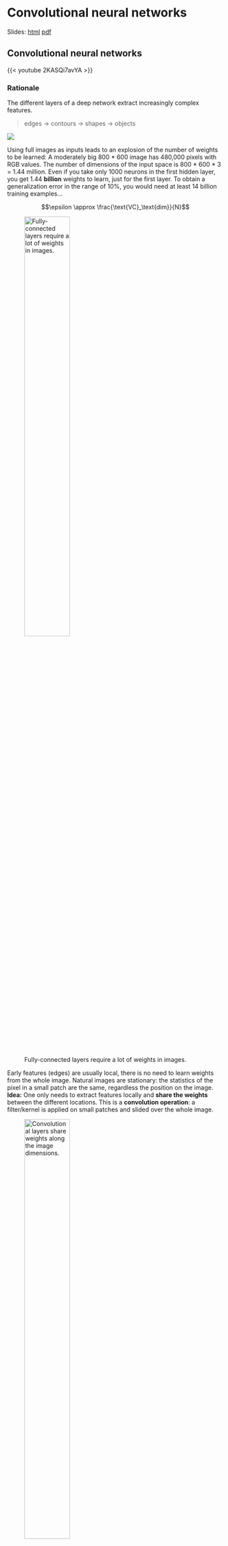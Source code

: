 # Convolutional neural networks

Slides: [html](../slides/4.1-CNN.html){target="_blank"} [pdf](../slides/pdf/4.1-CNN.pdf){target="_blank"}

## Convolutional neural networks

{{< youtube  2KASQi7avYA >}}


### Rationale

The different layers of a deep network extract increasingly complex features.

> edges $\rightarrow$ contours $\rightarrow$ shapes $\rightarrow$ objects

![](../slides/img/deeplearning.png)

Using full images as inputs leads to an explosion of the number of weights to be learned: A moderately big 800 * 600 image has 480,000 pixels with RGB values. The number of dimensions of the input space is 800 * 600 * 3 = 1.44 million. Even if you take only 1000 neurons in the first hidden layer, you get 1.44 **billion** weights to learn, just for the first layer. To obtain a generalization error in the range of 10%, you would need at least 14 billion training examples...

$$\epsilon \approx \frac{\text{VC}_\text{dim}}{N}$$

![Fully-connected layers require a lot of weights in images.](../slides/img/fullyconnected.png){width=50%}

Early features (edges) are usually local, there is no need to learn weights from the whole image. Natural images are stationary: the statistics of the pixel in a small patch are the same, regardless the position on the image. **Idea:** One only needs to extract features locally and **share the weights** between the different locations. This is a **convolution operation**: a filter/kernel is applied on small patches and slided over the whole image.

![Convolutional layers share weights along the image dimensions.](../slides/img/convolutional.png){width=50%}


### The convolutional layer

![Principle of a convolution. Source: <https://towardsdatascience.com/a-comprehensive-guide-to-convolutional-neural-networks-the-eli5-way-3bd2b1164a53>](../slides/img/convolution-anim2.gif){width=100%}

In a **convolutional layer**, $d$ filters are defined with very small sizes (3x3, 5x5...). Each filter is convoluted over the input image (or the previous layer) to create a **feature map**. The set of $d$ feature maps becomes a new 3D structure: a **tensor**.

$$\mathbf{h}_k = W_k \ast \mathbf{h}_{k-1} + \mathbf{b}_k$$

![Convolutional layer. Source: <http://cs231n.github.io/convolutional-networks/>](../slides/img/depthcol.jpeg){width=50%}

If the input image is 32x32x3, the resulting tensor will be 32x32xd. The convolutional layer has only very few parameters: each feature map has 3x3x3 values in the filter plus a bias, i.e. 28 parameters. As in image processing, a padding method must be chosen (what to do when a pixel is outside the image).


![Convolution with stride 1. Source: <https://github.com/vdumoulin/conv_arithmetic>](../slides/img/same_padding_no_strides.gif){width=50%}


### Max-pooling layer

The number of elements in a convolutional layer is still too high. We need to reduce the spatial dimension of a convolutional layer by **downsampling** it. For each feature, a **max-pooling** layer takes the maximum value of a feature for each subregion of the image (generally 2x2).Mean-pooling layers are also possible, but they are not used anymore. Pooling allows translation invariance: the same input pattern will be detected whatever its position in the input image.

![Pooling layer. Source: <http://cs231n.github.io/convolutional-networks/>](../slides/img/pooling.jpg){width=50%}

![Pooling layer. Source: <http://cs231n.github.io/convolutional-networks/>](../slides/img/maxpooling.png){width=50%}

### Convolution with strides

Convolution with strides [@Springenberg2015] is an alternative to max-pooling layers. The convolution simply "jumps" one pixel when sliding over the image (stride 2). This results in a smaller feature map, using much less operations than a convolution with stride 1 followed by max-pooling, for the same performance.
They are particularly useful for generative models (VAE, GAN, etc).

![Convolution with stride 2. Source: <https://github.com/vdumoulin/conv_arithmetic>](../slides/img/padding_strides.gif){width=50%}


### Dilated convolutions

A **dilated convolution** is a convolution with holes (à trous). The filter has a bigger spatial extent than its number of values.

![Convolution à trous. Source: <https://github.com/vdumoulin/conv_arithmetic>](../slides/img/dilation.gif){width=50%}

### Backpropagation through a convolutional layer

But how can we do backpropagation through a convolutional layer?

![Forward convolution. Source: <https://medium.com/@mayank.utexas/backpropagation-for-convolution-with-strides-8137e4fc2710>](../slides/img/convolutional-forward.gif){width=100%}

In the example above, the four neurons of the feature map will receive a gradient from the upper layers. How can we use it to learn the filter values and pass the gradient to the lower layers?

The answer is simply by convolving the output gradients with the flipped filter!

![Backward convolution. Source: <https://medium.com/@mayank.utexas/backpropagation-for-convolution-with-strides-8137e4fc2710>](../slides/img/convolutional-backward.gif){width=100%}

The filter just has to be flipped ($180^o$ symmetry) before the convolution.

![Flipping the filter. Source: <https://medium.com/@mayank.utexas/backpropagation-for-convolution-with-strides-8137e4fc2710>](../slides/img/convolution-flipped.png){width=100%}

The convolution operation is differentiable, so we can apply backpropagation and learn the filters.

$$\mathbf{h}_k = W_k \ast \mathbf{h}_{k-1} + \mathbf{b}_k$$

$$\frac{\partial \mathcal{L}(\theta)}{\partial \mathbf{h}_{k-1}} = W_k^F \ast \frac{\partial \mathcal{L}(\theta)}{\partial \mathbf{h}_{k}}$$


### Backpropagation through a max-pooling layer

We can also use backpropagation through a max-pooling layer. We need to remember which location was the winning location in order to backpropagate the gradient. A max-pooling layer has no parameter, we do not need to learn anything, just to pass the gradient backwards.

![Backpropagation through a max-pooling layer. Source: <https://mukulrathi.com/demystifying-deep-learning/conv-net-backpropagation-maths-intuition-derivation/>](../slides/img/max-pooling-backprop.png){width=60%}

### Convolutional Neural Networks


A **convolutional neural network** (CNN) is a cascade of convolution and pooling operations, extracting layer by layer increasingly  complex features. The spatial dimensions decrease after each pooling operation, but the number of extracted features increases after each convolution. One usually stops when the spatial dimensions are around 7x7. The last layers are fully connected (classical MLP). Training a CNN uses backpropagation all along: the convolution and pooling operations are differentiable.

![Convolutional Neural Network. [@LeCun1998].](../slides/img/lenet.png){width=100%}


::: {.callout-tip}
## Implementing a CNN in keras

Convolutional and max-pooling layers are regular objects in keras/tensorflow/pytorch/etc. You do not need to care about their implementation, they are designed to run fast on GPUs. You have to apply to the CNN all the usual tricks: optimizers, dropout, batch normalization, etc.


```python
model = Sequential()
model.add(Input(X_train.shape[1:]))

model.add(Conv2D(32, (3, 3), padding='same'))
model.add(Activation('relu'))
model.add(Conv2D(32, (3, 3)))
model.add(Activation('relu'))
model.add(MaxPooling2D(pool_size=(2, 2)))
model.add(Dropout(0.25))

model.add(Conv2D(64, (3, 3), padding='same'))
model.add(Activation('relu'))
model.add(Conv2D(64, (3, 3)))L
model.add(Activation('relu'))
model.add(MaxPooling2D(pool_size=(2, 2)))
model.add(Dropout(0.25))

model.add(Flatten())
model.add(Dense(512))
model.add(Activation('relu'))
model.add(Dropout(0.5))
model.add(Dense(num_classes))
model.add(Activation('softmax'))

opt = RMSprop(
    lr=0.0001,
    decay=1e-6
)

model.compile(
    loss='categorical_crossentropy',
    optimizer=opt,
    metrics=['accuracy']
)
```
:::

## Some famous convolutional networks

{{< youtube  pw-sFY3UqG4 >}}

### Neocognitron

The **Neocognitron** (Fukushima, 1980 [@Fukushima1980]) was actually the first CNN able to recognize handwritten digits. Training is not based on backpropagation, but a set of biologically realistic learning rules (Add-if-silent, margined WTA). Inspired by the human visual system.

![Neocognitron. [@Fukushima1980]. Source: <https://uplLoad.wikimedia.org/wikipedia/uk/4/42/Neocognitron.jpg>](../slides/img/Neocognitron.jpg){width=80%}


### LeNet

**LeNet** (1998, Yann LeCun at AT&T labs [@LeCun1998]) was one of the first CNN able to learn from raw data using backpropagation. It has two convolutional layers, two **mean**-pooling layers, two fully-connected layers and an output layer. It uses tanh as the activation function and works on CPU only. Used for handwriting recognition (for example ZIP codes).

![LeNet5. [@LeCun1998].](../slides/img/lenet.png){width=100%}

### AlexNet

**AlexNet** (2012, Toronto University [@Krizhevsky2012]) started the DL revolution by winning ImageNet 2012. I has a similar architecture to LeNet, but is trained on two GPUs using augmented data. It uses ReLU,  max-pooling, dropout, SGD with momentum, L2 regularization.

![Alexnet [@Krizhevsky2012].](../slides/img/alexnet.png){width=100%}


### VGG-16

**VGG-16** (2014, Visual Geometry Group, Oxford [@Simonyan2015]) placed second at ImageNet 2014. It went much deeper than AlexNet with 16 parameterized layers (a VGG-19 version is also available with 19 layers). Its main novelty is that two convolutions are made successively before the max-pooling, implicitly increasing the receptive field (2 consecutive 3x3 filters cover 5x5 pixels). Drawback: 140M parameters (mostly from the last convolutional layer to the first fully connected) quickly fill up the memory of the GPU.

![VGG-16 [@Simonyan2015].](../slides/img/vgg16.png){width=70%}


### GoogLeNet - Inception v1


**GoogLeNet** (2014, Google Brain [@Szegedy2015]) used Inception modules (Network-in-Network) to further complexify each stage It won ImageNet 2014 with 22 layers. Dropout, SGD with Nesterov momentum.

![GoogLeNet [@Szegedy2015].](../slides/img/googlenet-arch.jpg){width=100%}

Inside GoogleNet, each **Inception** module learns features at different resolutions using convolutions and max poolings of different sizes. 1x1 convolutions are **shared MLPS**: they transform a $(w, h, d_1)$ tensor into $(w, h, d_2)$ pixel per pixel. The resulting feature maps are concatenated along the feature dimension and passed to the next module.

![Inception module [@Szegedy2015].](../slides/img/inception.png){width=100%}

Three softmax layers predict the classes at different levels of the network. The combined loss is:

$$\mathcal{L}(\theta) = \mathbb{E}_\mathcal{D} [- \mathbf{t} \, \log \mathbf{y}_1 - \mathbf{t} \, \log \mathbf{y}_2 - \mathbf{t} \, \log \mathbf{y}_3]$$

Only the deeper softmax layer matters for the prediction. The additional losses improve convergence by fight vanishing gradients: the early layers get useful gradients from the lower softmax layers.

Several variants of GoogleNet have been later proposed: Inception v2, v3, InceptionResNet, Xception... Xception [@Chollet2017b] has currently the best top-1 accuracy on ImageNet: 126 layers, 22M parameters (88 MB). Pretrained weights are available in `keras`:

```python
tf.keras.applications.Xception(include_top=True, weights="imagenet")
```

![Inception v3 [@Chollet2017b]. Source: <https://cloud.google.com/tpu/docs/inception-v3-advanced>](../slides/img/inceptionv3.png){width=100%}

### ResNet

**ResNet** (2015, Microsoft [@He2015]) won ImageNet 2015. Instead of learning to transform an input directly with $\mathbf{h}_n = f_W(\mathbf{h}_{n-1})$, a **residual layer** learns to represent the residual between the output and the input:

$$
    \mathbf{h}_n = f_W(\mathbf{h}_{n-1}) + \mathbf{h}_{n-1}  \quad \rightarrow \quad f_W(\mathbf{h}_{n-1}) = \mathbf{h}_n - \mathbf{h}_{n-1}
$$

![Residual layer with skip connections  [@He2015].](../slides/img/resnetlayer.jpg){width=60%}

These **skip connections** allow the network to decide how deep it has to be. If the layer is not needed, the residual layer learns to output 0.

![ResNet  [@He2015].](../slides/img/resnet2.png){width=20%}

Skip connections help overcome the **vanishing gradients** problem, as the contribution of bypassed layers to the backpropagated gradient is 1.

$$\mathbf{h}_n = f_W(\mathbf{h}_{n-1}) + \mathbf{h}_{n-1}$$

$$\frac{\partial \mathbf{h}_n}{\partial \mathbf{h}_{n-1}} = \frac{\partial f_W(\mathbf{h}_{n-1})}{\partial \mathbf{h}_{n-1}} + 1$$

The norm of the gradient stays roughly around one, limiting vanishing. Skip connections even can bypass whole blocks of layers. ResNet can have many layers without vanishing gradients. The most popular variants are: 

* ResNet-50.
* ResNet-101.
* ResNet-152.

It was the first network to make an heavy use of **batch normalization**.

![Residual block  [@He2015].](../slides/img/resnet-block.png){width=40%}

### HighNets: Highway networks

**Highway networks** (IDSIA [@Srivastava2015]) are residual networks which also learn to balance inputs with feature extraction:

$$
    \mathbf{h}_n = T_{W'} \, f_W(h_{n-1}) + (1 -  T_{W'}) \, h_{n-1}
$$

The balance between the **primary** pathway and the **skip** pathway adapts to the task. It has been used up to 1000 layers and improved state-of-the-art accuracy on MNIST and CIFAR-10.

![Highway network  [@Srivastava2015].](../slides/img/highway.png){width=100%}


### DenseNets: Dense networks


**Dense networks** (Cornell University & Facebook AI [@Huang2018]) are residual networks that can learn **bypasses** between any layer of the network (up to 5). It has 100 layers altogether and improved state-of-the-art accuracy on five major benchmarks.

![Dense network  [@Huang2018].](../slides/img/densenetworks.png){width=100%}

### Model zoos

These famous models are described in their respective papers, you could reimplement them and train them on ImageNet. Fortunately, their code is often released on Github by the authors or reimplemented by others. Most frameworks maintain **model zoos** of the most popular networks. Some models also have **pretrained weights** available, mostly on ImageNet. Very useful for **transfer learning** (see later).

* Overview website:

<https://modelzoo.co>

* Caffe:

<https://github.com/BVLC/caffe/wiki/Model-Zoo>

* Tensorflow:

<https://github.com/tensorflow/models>

* Pytorch:

<https://pytorch.org/docs/stable/torchvision/models.html>

* Papers with code:

<https://paperswithcode.com/>


Several criteria have to be considered when choosing an architecture:

* Accuracy on ImageNet.
* Number of parameters (RAM consumption).
* Speed (flops).

![Speed-accuracy trade-off of state-of-the-art CNNs. Source: <https://dataconomy.com/2017/04/history-neural-networks>](../slides/img/deepnets-comparison.png){width=100%}

## Applications of CNN

{{< youtube  n7U9pywhQYM >}}

### Object recognition

**Object recognition** has become very easy thanks to CNNs. In object recognition, each image is associated to a label. With huge datasets like **ImageNet** (14 millions images), a CNN can learn to recognize 1000 classes of objects with a better accuracy than humans. Just get enough examples of an object and it can be recognized.


![Object recognition on ImageNet. Source [@Krizhevsky2012]. ](../slides/img/objrecog.png){width=70%}

### Facial recognition

Facebook used 4.4 million annotated faces from 4030 users to train **DeepFace** [@Taigman2014]. Accuracy of 97.35% for recognizing faces, on par with humans. Used now to recognize new faces from single examples (transfer learning, one-shot learning).

![DeepFace. Source [@Taigman2014]. ](../slides/img/deepface.png){width=100%}

### Pose estimation

**PoseNet** [@Kendall2016] is a Inception-based CNN able to predict 3D information from 2D images. It can be for example the calibration matrix of a camera, 3D coordinates of joints or facial features. There is a free tensorflow.js implementation that can be used in the browser.


![PoseNet [@Kendall2016]. Source:  <https://blog.tensorflow.org/2019/01/tensorflow-lite-now-faster-with-mobile.html>](../slides/img/posnet-face.gif){width=60%}

### Speech recognition

To perform speech recognition, one could treat speech signals like images: one direction is time, the other are frequencies (e.g. mel spectrum). A CNN can learn to associate phonemes to the corresponding signal. **DeepSpeech** [@Hannun2014] from Baidu is one of the state-of-the-art approaches. Convolutional networks can be used on any signals where early features are local. It uses additionally recurrent networks, which we will see later.

![DeepSpeech. Source [@Hannun2014]. ](../slides/img/deepspeech.png){width=60%}

### Sentiment analysis

It is also possible to apply convolutions on text. **Sentiment analysis** assigns a positive or negative judgment to sentences. Each word is represented by a vector of values (word2vec). The convolutional layer can slide over all over words to find out the sentiment of the sentence.

![Sentiment analysis. Source [@Kim2014]. ](../slides/img/sentimentanalysis.png){width=100%}


### Wavenet : text-to-speech synthesis

**Text-To-Speech** (TTS) is also possible using CNNs. Google Home relies on **Wavenet** [@Oord2016], a complex CNN using *dilated convolutions* to grasp long-term dependencies.

![Wavenet [@Oord2016].  Source: <https://deepmind.com/blog/wavenet-generative-model-raw-audio/>](../slides/img/wavenet.png){width=100%}

![Dilated convolutions in Wavenet [@Oord2016].  Source: <https://deepmind.com/blog/wavenet-generative-model-raw-audio/>](../slides/img/wavenet-dilated.gif){width=70%}


## Transfer learning

{{< youtube  12ohNYgDHvY >}}

**Myth:** ones needs at least one million labeled examples to use deep learning. This is true if you train the CNN **end-to-end** with randomly initialized weights. But there are alternatives:

1. **Unsupervised learning** (autoencoders) may help extract useful representations using only images.
2. **Transfer learning** allows to re-use weights obtained from a related task/domain.

![Transfer learning.  Source: <http://imatge-upc.github.io/telecombcn-2016-dlcv>](../slides/img/transferlearning2.jpg){width=70%}

Take a classical network (VGG-16, Inception, ResNet, etc.) trained on ImageNet (if your task is object recognition).

**Off-the-shelf**

* Cut the network before the last layer and use directly the high-level feature representation.

* Use a shallow classifier directly on these representations (not obligatorily NN).

![Off-the-shelf transfer learning.  Source: <http://imatge-upc.github.io/telecombcn-2016-dlcv>](../slides/img/transferlearning3.jpg){width=90%}

**Fine-tuning**

* Use the trained weights as initial weight values and re-train the network on your data (often only the last layers, the early ones are frozen).

![Fine-tuned transfer learning.  Source: <http://imatge-upc.github.io/telecombcn-2016-dlcv>](../slides/img/transferlearning4.jpg){width=50%}

::: {.callout-tip}
## Example of transfer learning

![](../slides/img/snowleopard.png)

Microsoft wanted a system to automatically detect **snow leopards** into the wild, but there were not enough labelled images to train a deep network **end-to-end**. They used a pretrained **ResNet50** as a feature extractor for a simple **logistic regression** classifier.

Source: <https://blogs.technet.microsoft.com/machinelearning/2017/06/27/saving-snow-leopards-with-deep-learning-and-computer-vision-on-spark/>
:::


::: {.callout-tip}
## Transfer learning in keras

Keras provides pre-trained CNNs that can be used as feature extractors:


```python
from tf.keras.applications.vgg16 import VGG16

# Download VGG without the FC layers
model = VGG16(include_top=False, 
              input_shape=(300, 300, 3))

# Freeze learning in VGG16
for layer in model.layers:
	layer.trainable = False

# Add a fresh MLP on top
flat1 = Flatten()(model.layers[-1].output)
class1 = Dense(1024, activation='relu')(flat1)
output = Dense(10, activation='softmax')(class1)

# New model
model = Model(
    inputs=model.inputs, outputs=output
)
```

See <https://keras.io/api/applications/> for the full list of pretrained networks.
:::


## Ensemble learning

{{< youtube  WVNqiUnHRPA >}}

Since 2016, only ensembles of existing networks win the competitions.

![Top networks on the ImageNet 2016 competition. Source <http://image-net.org/challenges/LSVRC/2016/results>](../slides/img/ensemble-scores.png){width=100%}

**Ensemble learning** is the process of combining multiple independent classifiers together, in order to obtain a better performance. As long the individual classifiers do not make mistakes for the same examples, a simple majority vote might be enough to get better approximations.

![Ensemble of pre-trained CNNs. Source <https://flyyufelix.github.io/2017/04/16/kaggle-nature-conservancy.html>](../slides/img/ensemble-example.png){width=100%}

Let's consider we have three **independent** binary classifiers, each with an accuracy of 70% (P = 0.7 of being correct). When using a majority vote, we get the following cases:

1. all three models are correct:

    P = 0.7 * 0.7 * 0.7 = 0.3492

2. two models are correct

    P = (0.7 * 0.7 * 0.3) + (0.7 * 0.3 * 0.7) + (0.3 * 0.7 * 0.7) = 0.4409

3. two models are wrong

    P = (0.3 * 0.3 * 0.7) + (0.3 * 0.7 * 0.3) + (0.7 * 0.3 * 0.3) = 0.189

4. all three models are wrong

    P = 0.3 * 0.3 * 0.3 = 0.027

The majority vote is correct with a probability of P = 0.3492 + 0.4409 = **0.78 !** The individual learners only have to be slightly better than chance, but they **must** be as independent as possible.

### Bagging

Bagging methods (bootstrap aggregation) trains multiple classifiers on randomly sampled subsets of the data.
A **random forest** is for example a bagging method for decision trees, where the data and features are sampled.. One can use majority vote, unweighted average, weighted average or even a meta-learner to form the final decision.

![Bagging. Source: <http://www.sciencedirect.com/science/article/pii/S0957417409008781>](../slides/img/bagging.jpg){width=100%}

### Boosting

Bagging algorithms aim to reduce the complexity of models that overfit the training data. **Boosting** is an approach to increase the complexity of models that suffer from high bias, that is, models that underfit the training data. Algorithms: Adaboost, XGBoost (gradient boosting)...

![Boosting. Source:  <https://www.analyticsvidhya.com/blog/2015/11/quick-introduction-boosting-algorithms-machine-learning/>](../slides/img/boosting.png){width=50%}

Boosting is not very useful with deep networks (overfitting), but there are some approaches like SelfieBoost (<https://arxiv.org/pdf/1411.3436.pdf>).


### Stacking

**Stacking** is an ensemble learning technique that combines multiple models via a meta-classifier. The meta-model is trained on the outputs of the basic models as features. Winning approach of ImageNet 2016 and 2017. See <https://blog.statsbot.co/ensemble-learning-d1dcd548e936>

![Stacking. Source: <doi:10.1371/journal.pone.0024386.g005>](../slides/img/stacking.png){width=100%}

